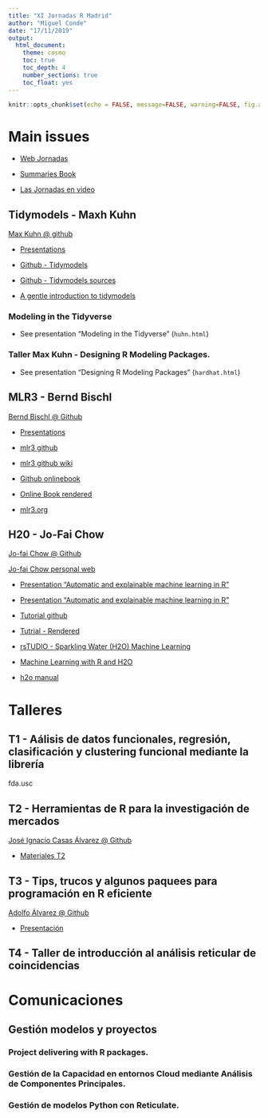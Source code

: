 ```yaml
---
title: "XI Jornadas R Madrid"
author: "Miguel Conde"
date: "17/11/2019"
output:
  html_document:
    theme: cosmo
    toc: true
    toc_depth: 4
    number_sections: true
    toc_float: yes
---
```


```r
knitr::opts_chunk$set(echo = FALSE, message=FALSE, warning=FALSE, fig.align='center')
```



# Main issues

* [Web Jornadas](http://r-es.org/XIjuR)

* [Summaries Book](http://r-es.org/XIjuR/pdf/LIBRO_RESUMENES_XI_Jornadas_de_Usuarios_R.pdf)

* [Las Jornadas en video](https://canal.uned.es/series/5dc3f7d05578f252041fc22d)

## Tidymodels - Maxh Kuhn

[Max Kuhn @ github](https://github.com/topepo)

* [Presentations](https://github.com/topepo/XIjuR-2019)

* [Github - Tidymodels](https://github.com/tidymodels)

* [Github - Tidymodels sources](https://github.com/tidymodels/tidymodels)

* [A gentle introduction to tidymodels](https://rviews.rstudio.com/2019/06/19/a-gentle-intro-to-tidymodels/)

### Modeling in the Tidyverse

* See presentation "Modeling in the Tidyverse" (`huhn.html`)

### Taller Max Kuhn - Designing R Modeling Packages.

* See presentation "Designing R Modeling Packages" (`hardhat.html`)


## MLR3 -  Bernd Bischl

[Bernd Bischl @ Github](https://github.com/berndbischl)

<!-- http://compstat-lmu.github.io/ -->

* [Presentations](https://github.com/mlr-org/mlr-outreach/tree/master/2019_madrid)

* [mlr3 github](https://github.com/mlr-org/mlr3)
 
* [mlr3 github wiki](https://github.com/mlr-org/mlr3/wiki)
 
* [Github onlinebook](https://github.com/mlr-org/mlr3book)
 
* [Online Book rendered](https://mlr3book.mlr-org.com/)
 
* [mlr3.org](https://mlr3.mlr-org.com/index.html)


## H20 -  Jo-Fai Chow

[Jo-fai Chow @ Github](https://github.com/woobe)

[Jo-fai Chow personal web](http://www.jofaichow.co.uk/)


* [Presentation "Automatic and explainable machine learning in R"](https://docs.google.com/presentation/d/1ROL9omT2edThM15H6NLFphaDovI8gGcPb93RZBUTeyc/edit#slide=id.p1)

* [Presentation "Automatic and explainable machine learning in R"](bit.ly/XIJRes_h2o_2019)

* [Tutorial github](https://github.com/woobe/useR2019_h2o_tutorial)

* [Tutrial - Rendered](https://nbviewer.jupyter.org/github/woobe/useR2019_h2o_tutorial/blob/master/tutorial.html)

* [rsTUDIO - Sparkling Water (H2O) Machine Learning](https://spark.rstudio.com/guides/h2o/)

* [Machine Learning with R and H2O](https://www.h2o.ai/wp-content/uploads/2018/01/RBooklet.pdf)

* [h2o manual](http://docs.h2o.ai/h2o/latest-stable/h2o-docs/welcome.html)

# Talleres

## T1 - Aálisis de datos funcionales, regresión, clasificación y clustering funcional mediante la librería
fda.usc

## T2 - Herramientas de R para la investigación de mercados

[José Ignacio Casas Álvarez @ Github](https://github.com/JI-Casas)

* [Materiales T2](https://github.com/JI-Casas/R4Social_Marketing_Research/)

## T3 - Tips, trucos y algunos paquees para programación en R eficiente

[Adolfo Álvarez @ Github](https://github.com/adolfoalvarez)

* [Presentación](https://github.com/adolfoalvarez/r_eficiente)

## T4 - Taller de introducción al análisis reticular de coincidencias

# Comunicaciones

## Gestión modelos y proyectos

### Project delivering with R packages.

### Gestión de la Capacidad en entornos Cloud mediante Análisis de Componentes Principales.

### Gestión de modelos Python con Reticulate.
